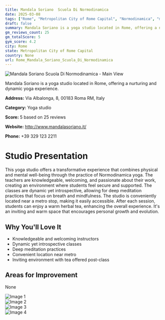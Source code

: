 ```yaml
---
title: Mandala Soriano  Scuola Di Normodinamica
date: 2025-03-08
tags: ["Rome", "Metropolitan City of Rome Capital", "Normodinamica", "meditation", "inviting atmosphere", "accessible location", "Rome"]  
draft: false
summary: Mandala Soriano is a yoga studio located in Rome, offering a nurturing and dynamic yoga experience.
gm_reviews_count: 25
gm_totalScore: 5
gym_score: 4.2
city: Rome
state: Metropolitan City of Rome Capital
country: None
url: Rome_Mandala_Soriano_Scuola_Di_Normodinamica
---
```


<div className="aspect-[16/9] relative my-8">
  <img 
    src="https://lh5.googleusercontent.com/p/AF1QipOLiy1Cw_o85xHr9b-qQ4DdAxMu398StC5H--yx=w1920-h1080-k-no"
    alt="Mandala Soriano  Scuola Di Normodinamica - Main View"
    className="object-cover absolute inset-0 w-full h-full rounded-lg"
  />
</div>

Mandala Soriano is a yoga studio located in Rome, offering a nurturing and dynamic yoga experience.

**Address:** Via Albalonga, 8, 00183 Roma RM, Italy

**Category:** Yoga studio

**Score:** 5 based on 25 reviews

**Website:** http://www.mandalasoriano.it/

**Phone:** +39 329 123 2211

# Studio Presentation

This yoga studio offers a transformative experience that combines physical and mental well-being through the practice of Normodinamica yoga. The teachers are knowledgeable, welcoming, and passionate about their work, creating an environment where students feel secure and supported. The classes are dynamic yet introspective, allowing for deep meditation practices that focus on breath and mindfulness. The studio is conveniently located near a metro stop, making it easily accessible. After each session, students can enjoy a warm herbal tea, enhancing the overall experience. It's an inviting and warm space that encourages personal growth and evolution.

## Why You'll Love It

- Knowledgeable and welcoming instructors
- Dynamic yet introspective classes
- Deep meditation practices
- Convenient location near metro
- Inviting environment with tea offered post-class

## Areas for Improvement

None

<div className="grid grid-cols-1 xl:grid-cols-2 gap-4 my-8">
<div className="aspect-[4/3] relative"><img src="https://lh5.googleusercontent.com/p/AF1QipOTk7NGPAOStFZakDdUR21Xve0Tr5ofy1GNYWJq=w1920-h1080-k-no" alt="Image 1" className="object-cover absolute inset-0 w-full h-full rounded-lg" /></div>
<div className="aspect-[4/3] relative"><img src="https://lh5.googleusercontent.com/p/AF1QipO4DxiWbq9Y3sisPHu6A93tqRuYM9_59_rb1VMB=w1920-h1080-k-no" alt="Image 2" className="object-cover absolute inset-0 w-full h-full rounded-lg" /></div>
<div className="aspect-[4/3] relative"><img src="https://lh5.googleusercontent.com/p/AF1QipMnIDpxgrjy4lc924aR59E5xdlHbIvfMrvhwmgz=w1920-h1080-k-no" alt="Image 3" className="object-cover absolute inset-0 w-full h-full rounded-lg" /></div>
<div className="aspect-[4/3] relative"><img src="https://lh5.googleusercontent.com/p/AF1QipOkSZIxAYtw7OpeZgN1wZsjevdK_NPzypiBZSFE=w1920-h1080-k-no" alt="Image 4" className="object-cover absolute inset-0 w-full h-full rounded-lg" /></div>
</div>